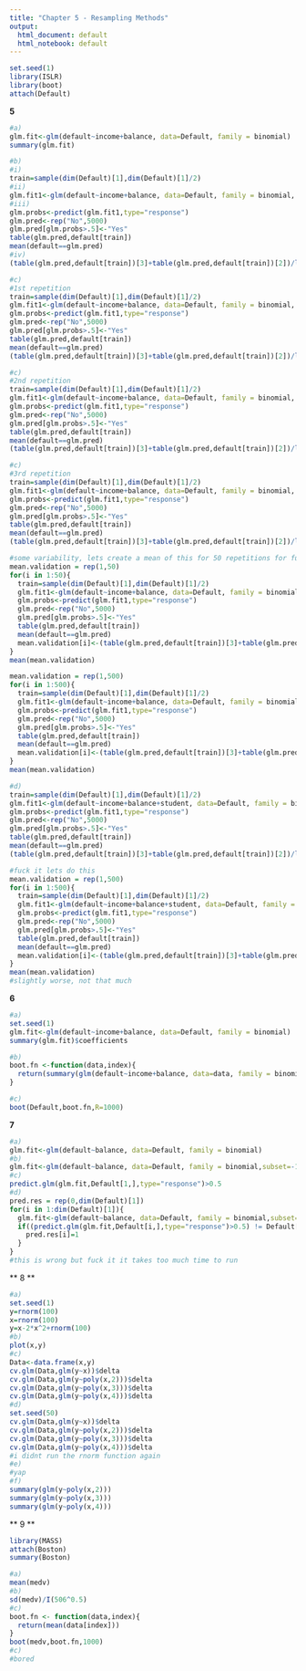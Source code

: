 ```yaml
---
title: "Chapter 5 - Resampling Methods"
output:
  html_document: default
  html_notebook: default
---
```


```r
set.seed(1)
library(ISLR)
library(boot)
attach(Default)
```

**5**

```r
#a)
glm.fit<-glm(default~income+balance, data=Default, family = binomial)
summary(glm.fit)
```
```r
#b)
#i)
train=sample(dim(Default)[1],dim(Default)[1]/2)
#ii)
glm.fit1<-glm(default~income+balance, data=Default, family = binomial, subset=train)
#iii)
glm.probs<-predict(glm.fit1,type="response")
glm.pred<-rep("No",5000)
glm.pred[glm.probs>.5]<-"Yes"
table(glm.pred,default[train])
mean(default==glm.pred)
#iv)
(table(glm.pred,default[train])[3]+table(glm.pred,default[train])[2])/length(glm.pred)
```

```r
#c)
#1st repetition
train=sample(dim(Default)[1],dim(Default)[1]/2)
glm.fit1<-glm(default~income+balance, data=Default, family = binomial, subset=train)
glm.probs<-predict(glm.fit1,type="response")
glm.pred<-rep("No",5000)
glm.pred[glm.probs>.5]<-"Yes"
table(glm.pred,default[train])
mean(default==glm.pred)
(table(glm.pred,default[train])[3]+table(glm.pred,default[train])[2])/length(glm.pred)
```

```r
#c)
#2nd repetition
train=sample(dim(Default)[1],dim(Default)[1]/2)
glm.fit1<-glm(default~income+balance, data=Default, family = binomial, subset=train)
glm.probs<-predict(glm.fit1,type="response")
glm.pred<-rep("No",5000)
glm.pred[glm.probs>.5]<-"Yes"
table(glm.pred,default[train])
mean(default==glm.pred)
(table(glm.pred,default[train])[3]+table(glm.pred,default[train])[2])/length(glm.pred)
```

```r
#c)
#3rd repetition
train=sample(dim(Default)[1],dim(Default)[1]/2)
glm.fit1<-glm(default~income+balance, data=Default, family = binomial, subset=train)
glm.probs<-predict(glm.fit1,type="response")
glm.pred<-rep("No",5000)
glm.pred[glm.probs>.5]<-"Yes"
table(glm.pred,default[train])
mean(default==glm.pred)
(table(glm.pred,default[train])[3]+table(glm.pred,default[train])[2])/length(glm.pred)
```

```r
#some variability, lets create a mean of this for 50 repetitions for fun
mean.validation = rep(1,50)
for(i in 1:50){
  train=sample(dim(Default)[1],dim(Default)[1]/2)
  glm.fit1<-glm(default~income+balance, data=Default, family = binomial, subset=train)
  glm.probs<-predict(glm.fit1,type="response")
  glm.pred<-rep("No",5000)
  glm.pred[glm.probs>.5]<-"Yes"
  table(glm.pred,default[train])
  mean(default==glm.pred)
  mean.validation[i]<-(table(glm.pred,default[train])[3]+table(glm.pred,default[train])[2])/length(glm.pred)
}
mean(mean.validation)

mean.validation = rep(1,500)
for(i in 1:500){
  train=sample(dim(Default)[1],dim(Default)[1]/2)
  glm.fit1<-glm(default~income+balance, data=Default, family = binomial, subset=train)
  glm.probs<-predict(glm.fit1,type="response")
  glm.pred<-rep("No",5000)
  glm.pred[glm.probs>.5]<-"Yes"
  table(glm.pred,default[train])
  mean(default==glm.pred)
  mean.validation[i]<-(table(glm.pred,default[train])[3]+table(glm.pred,default[train])[2])/length(glm.pred)
}
mean(mean.validation)
```
```r
#d)
train=sample(dim(Default)[1],dim(Default)[1]/2)
glm.fit1<-glm(default~income+balance+student, data=Default, family = binomial, subset=train)
glm.probs<-predict(glm.fit1,type="response")
glm.pred<-rep("No",5000)
glm.pred[glm.probs>.5]<-"Yes"
table(glm.pred,default[train])
mean(default==glm.pred)
(table(glm.pred,default[train])[3]+table(glm.pred,default[train])[2])/length(glm.pred)

#fuck it lets do this
mean.validation = rep(1,500)
for(i in 1:500){
  train=sample(dim(Default)[1],dim(Default)[1]/2)
  glm.fit1<-glm(default~income+balance+student, data=Default, family = binomial, subset=train)
  glm.probs<-predict(glm.fit1,type="response")
  glm.pred<-rep("No",5000)
  glm.pred[glm.probs>.5]<-"Yes"
  table(glm.pred,default[train])
  mean(default==glm.pred)
  mean.validation[i]<-(table(glm.pred,default[train])[3]+table(glm.pred,default[train])[2])/length(glm.pred)
}
mean(mean.validation)
#slightly worse, not that much
```

**6**
```r
#a)
set.seed(1)
glm.fit<-glm(default~income+balance, data=Default, family = binomial)
summary(glm.fit)$coefficients
```

```r
#b)
boot.fn <-function(data,index){
  return(summary(glm(default~income+balance, data=data, family = binomial,subset=index))$coefficients[,2])
}
```

```r
#c)
boot(Default,boot.fn,R=1000)
```


**7**

```r
#a)
glm.fit<-glm(default~balance, data=Default, family = binomial)
#b)
glm.fit<-glm(default~balance, data=Default, family = binomial,subset=-1,)
#c)
predict.glm(glm.fit,Default[1,],type="response")>0.5
#d)
pred.res = rep(0,dim(Default)[1])
for(i in 1:dim(Default)[1]){
  glm.fit<-glm(default~balance, data=Default, family = binomial,subset=-i,)
  if((predict.glm(glm.fit,Default[i,],type="response")>0.5) != Default[i,]$default){
    pred.res[i]=1
  }
}
#this is wrong but fuck it it takes too much time to run
```

** 8 **

```r
#a)
set.seed(1)
y=rnorm(100)
x=rnorm(100)
y=x-2*x^2+rnorm(100)
#b)
plot(x,y)
#c)
Data<-data.frame(x,y)
cv.glm(Data,glm(y~x))$delta
cv.glm(Data,glm(y~poly(x,2)))$delta
cv.glm(Data,glm(y~poly(x,3)))$delta
cv.glm(Data,glm(y~poly(x,4)))$delta
#d)
set.seed(50)
cv.glm(Data,glm(y~x))$delta
cv.glm(Data,glm(y~poly(x,2)))$delta
cv.glm(Data,glm(y~poly(x,3)))$delta
cv.glm(Data,glm(y~poly(x,4)))$delta
#i didnt run the rnorm function again
#e)
#yap
#f)
summary(glm(y~poly(x,2)))
summary(glm(y~poly(x,3)))
summary(glm(y~poly(x,4)))
```

** 9 **

```r
library(MASS)
attach(Boston)
summary(Boston)
```

```r
#a)
mean(medv)
#b)
sd(medv)/I(506^0.5)
#c)
boot.fn <- function(data,index){
  return(mean(data[index]))
}
boot(medv,boot.fn,1000)
#c)
#bored
```


